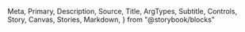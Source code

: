   Meta,
  Primary,
  Description,
  Source,
  Title,
  ArgTypes,
  Subtitle,
  Controls,
  Story,
  Canvas,
  Stories,
  Markdown,
} from "@storybook/blocks"

<Meta of={StepVerticalProgress} />

<Title />

<Description of={StepVerticalProgress} />

```tsx
import { StepVerticalProgress } from "@einride/ui"
```

## Basic

<Description of={StepVerticalProgress.Basic} />

<Canvas of={StepVerticalProgress.Basic} />

<Controls of={StepVerticalProgress.Basic} />

## Custom steps

<Description of={StepVerticalProgress.CustomSteps} />

<Canvas of={StepVerticalProgress.CustomSteps} />

<Controls of={StepVerticalProgress.CustomSteps} include={["completedSteps", "steps"]} />

## Custom color

<Description of={StepVerticalProgress.CustomColor} />

<Canvas of={StepVerticalProgress.CustomColor} />

<Controls of={StepVerticalProgress.CustomColor} include="color" />

## Accessibility

Adding a descriptive `aria-label` is required to convey what the progress bar is displaynig.
